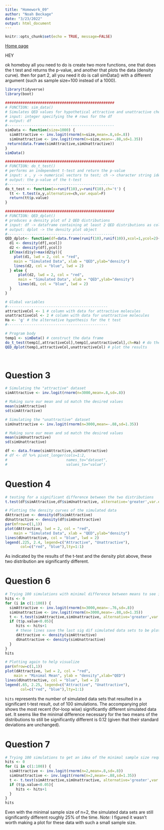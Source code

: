 ```yaml
---
title: "Homework_09"
author: "Noah Beckage"
date: "3/23/2022"
output: html_document
---
```


```r
knitr::opts_chunk$set(echo = TRUE, message=FALSE)
```

[Home page](index.html)

HEY

ok homeboy all you need to do is create two more functions, one that does the t test and returns the p-value, and another that plots the data (density curve). then for part 2, all you need it do is call simData() with a different argument (such as sample size=100 instead of a 1000).

```r
library(tidyverse)
library(boot)

##################################################
# FUNCTION: sim_data()
# Simulates QED values for hypothetical attractive and unattractive chemicals
# input: integer specifying the # rows for the df
# output: df 
#------------------------------------------------- 
simData <- function(size=1000) {
  simAttractive <- inv.logit(rnorm(n=size,mean=.8,sd=.8))
  simUnattractive <- inv.logit(rnorm(n=size,mean=-.88,sd=1.35))
 return(data.frame(simAttractive,simUnattractive))
}
simData()

##################################################
# FUNCTION: do_t_test()
# performs an independent t-test and return the p-value
# input: x , y -> numerical vectors to test; ch -> character string identifying the alt hypothesis ('t'= tests for any difference in means, 'g'= tests if the mean of x > the mean of y, 'l'= tests if the mean of x < the mean of y)
# output: the p-value of the t-test
#------------------------------------------------- 
do_t_test <- function(x=runif(10),y=runif(10),ch='t') {
  tt <- t.test(x,y,alternative=ch,var.equal=F)
  return(tt$p.value)
}

##################################################
# FUNCTION: QED_dplot()
# produces a density plot of 2 QED distributions
# input: df -> dataframe containing at least 2 QED distributions as columns; xcol,ycol -> specifies the index of the 1st and 2nd distributions, respectively
# output: dplot -> the density plot object
#------------------------------------------------- 
QED_dplot<- function(df=data.frame(runif(10),runif(10)),xcol=1,ycol=2){
  d1 <- density(df[,xcol])
  d2 <- density(df[,ycol])
  if(max(d1$y)>max(d2$y)){
    plot(d1, lwd = 2, col = "red",
    main = "Simulated Data", xlab = "QED",ylab="density")
    lines(d2, col = "blue", lwd = 2)
  } else {
      plot(d2, lwd = 2, col = "red",
      main = "Simulated Data", xlab = "QED",ylab="density")
      lines(d1, col = "blue", lwd = 2)
  }
}

# Global variables
#----------------------------------------------
attractiveCol <- 1 # column with data for attractive molecules
unattractiveCol <- 2 # column with data for unattractive molecules
Ha <- 'g' # the alternative hypothesis for the t test
#----------------------------------------------

# Program body
temp1 <- simData() # construct the data frame
do_t_test(temp1[,attractiveCol],temp1[,unattractiveCol],ch=Ha) # do the t test
QED_dplot(temp1,attractiveCol,unattractiveCol) # plot the results




```



# Question 3
```r
# Simulating the "attractive" dataset
simAttractive <- inv.logit(rnorm(n=3000,mean=.8,sd=.8))

# Making sure our mean and sd match the desired values
mean(simAttractive)
sd(simAttractive)

# Simulating the "unattractive" dataset
simUnattractive <- inv.logit(rnorm(n=3000,mean=-.88,sd=1.35))

# Making sure our mean and sd match the desired values
mean(simUnattractive)
sd(simUnattractive)
```


```r
df <- data.frame(simAttractive,simUnattractive)
# df <- df %>% pivot_longer(cols=1:2,
#                           names_to="dataset",
#                           values_to="value")
```

# Question 4
```r
# testing for a significant difference between the two distributions
t.test(df$simAttractive,df$simUnattractive, alternative='greater',var.equal=F)

# Plotting the density curves of the simulated data
dAttractive <- density(df$simAttractive)
dUnattractive <- density(df$simUnattractive)
par(mfrow=c(1,1))
plot(dAttractive, lwd = 2, col = "red",
    main = "Simulated Data", xlab = "QED",ylab="density")
lines(dUnattractive, col = "blue", lwd = 2)
legend(.225, 2.4, legend=c("Attractive", "Unattractive"),
       col=c("red", "blue"),lty=1:1)
```

As indicated by the results of the t-test and the density plot above, these two distribution are significantly different.

# Question 6
```r
# Trying 100 simulations with minimal difference between means to see if any simulations still result in a significant difference
hits <- 0
for (i in c(1:100)) {
  simAttractive <- inv.logit(rnorm(n=3000,mean=-.76,sd=.8))
  simUnattractive <- inv.logit(rnorm(n=3000,mean=-.88,sd=1.35))
  t <- t.test(simAttractive,simUnattractive, alternative='greater',var.equal=F)
  if (t$p.value<0.05){
     hits <- hits+1
     # these lines save the last sig dif simulated data sets to be plotted later
     dAttractive <- density(simAttractive)
     dUnattractive <- density(simUnattractive)
  }
}
hits

# Plotting again to help visualize
par(mfrow=c(1,1))
plot(dAttractive, lwd = 2, col = "red",
    main = "Minimal Mean", ylab = "density",xlab="QED")
lines(dUnattractive, col = "blue", lwd = 2)
legend(.65, 2.25, legend=c("Attractive", "Unattractive"),
       col=c("red", "blue"),lty=1:1)
```

`hits` represents the number of simulated data sets that resulted in a significant t-test result, out of 100 simulations. The accompanying plot shows the most recent (for-loop wise) significantly different simulated data set. It seems like the minimal difference necessary for the two means of the distributions to still be significantly different is 0.12 (given that their standard deviations are unchanged).

# Question 7
```r
# Trying 100 simulations to get an idea of the minimal sample size required to still get a significant difference in distribution means
hits <- 0
for (i in c(1:100)) {
  simAttractive <- inv.logit(rnorm(n=2,mean=.8,sd=.8))
  simUnattractive <- inv.logit(rnorm(n=2,mean=-.88,sd=1.35))
  t <- t.test(simAttractive,simUnattractive, alternative='greater',var.equal=F)
  if (t$p.value<0.05){
     hits <- hits+1
  }
}
hits
```

Even with the minimal sample size of n=2, the simulated data sets are still significantly different roughly 25% of the time. *Note:* I figured it wasn't worth making a plot for these data with such a small sample size.
